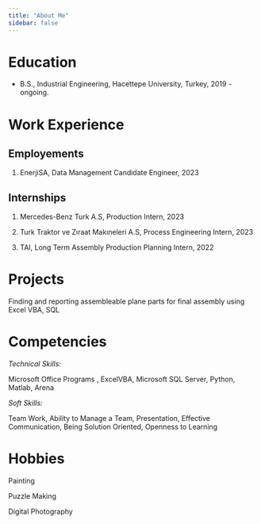 ```yaml
---
title: "About Me"
sidebar: false 
---
```


# Education

-   B.S., Industrial Engineering, Hacettepe University, Turkey, 2019 - ongoing.

# Work Experience

## Employements

1.  EnerjiSA, Data Management Candidate Engineer, 2023

## Internships

1.  Mercedes-Benz Turk A.S, Production Intern, 2023

2.  Turk Traktor ve Zıraat Makıneleri A.S, Process Engineering Intern, 2023

3.  TAI, Long Term Assembly Production Planning Intern, 2022

# Projects

Finding and reporting assembleable plane parts for final assembly using Excel VBA, SQL

# Competencies

*Technical Skills:*

Microsoft Office Programs , ExcelVBA, Microsoft SQL Server, Python, Matlab, Arena

*Soft Skills:*

Team Work, Ability to Manage a Team, Presentation, Effective Communication, Being Solution Oriented, Openness to Learning

# Hobbies

Painting

Puzzle Making

Digital Photography
